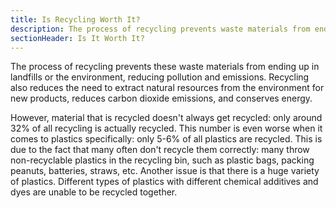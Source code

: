 ```yaml
---
title: Is Recycling Worth It?
description: The process of recycling prevents waste materials from ending up in landfills
sectionHeader: Is It Worth It?
---
```


The process of recycling prevents these waste materials from ending up in landfills or the environment, reducing pollution and emissions.
Recycling also reduces the need to extract natural resources from the environment for new products, reduces carbon dioxide emissions, and conserves energy.

However, material that is recycled doesn't always get recycled: only around 32% of all recycling is actually recycled.
This number is even worse when it comes to plastics specifically: only 5-6% of all plastics are recycled.
This is due to the fact that many often don't recycle them correctly: many throw non-recyclable plastics in the recycling bin, such as plastic bags, packing peanuts, batteries, straws, etc.
Another issue is that there is a huge variety of plastics.
Different types of plastics with different chemical additives and dyes are unable to be recycled together.
